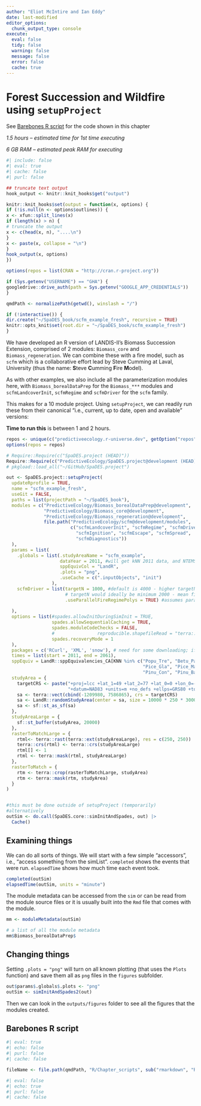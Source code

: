 ```yaml
---
author: "Eliot McIntire and Ian Eddy"
date: last-modified
editor_options:
  chunk_output_type: console
execute:
  eval: false
  tidy: false
  warning: false
  message: false
  error: false
  cache: true
---
```


# Forest Succession and Wildfire using `setupProject` {#sec-scfmEg}

::: {.callout-tip appearance="simple"}
See [Barebones R script] for the code shown in this chapter
:::

::: {.callout-note appearance="simple"}
*1.5 hours -- estimated time for 1st time executing* 

*6 GB RAM -- estimated peak RAM for executing*
:::

```r
#| include: false
#| eval: true
#| cache: false
#| purl: false

## truncate text output
hook_output <- knitr::knit_hooks$get("output")

knitr::knit_hooks$set(output = function(x, options) {
if (!is.null(n <- options$outlines)) {
x <- xfun::split_lines(x)
if (length(x) > n) {
# truncate the output
x <- c(head(x, n), "....\n")
}
x <- paste(x, collapse = "\n")
}
hook_output(x, options)
})

options(repos = list(CRAN = "http://cran.r-project.org"))

if (Sys.getenv("USERNAME") == "GHA") {
googledrive::drive_auth(path = Sys.getenv("GOOGLE_APP_CREDENTIALS"))
}

qmdPath <- normalizePath(getwd(), winslash = "/")

if (!interactive()) {
dir.create("~/SpaDES_book/scfm_example_fresh", recursive = TRUE)
knitr::opts_knit$set(root.dir = "~/SpaDES_book/scfm_example_fresh")
}
```

We have developed an R version of LANDIS-II's Biomass Succession
Extension, comprised of 2 modules: `Biomass_core` and
`Biomass_regeneration`. We can combine these with a fire model, such as
`scfm` which is a collaborative effort lead by Steve Cumming at Laval,
University (thus the name: **S**teve **C**umming **F**ire **M**odel).

As with other examples, we also include all the parameterization modules
here, with `Biomass_borealDataPrep` for the `Biomass_***` modules and
`scfmLandcoverInit`, `scfmRegime` and `scfmDriver` for the `scfm`
family.

This makes for a 10 module project. Using `setupProject`, we can readily
run these from their canonical "i.e., current, up to date, open and
available" versions:

**Time to run this** is between 1 and 2 hours.

```r
repos <- unique(c("predictiveecology.r-universe.dev", getOption("repos")))
options(repos = repos)

# Require::Require(c("SpaDES.project (HEAD)"))
Require::Require(c("PredictiveEcology/SpaDES.project@development (HEAD)")) 
# pkgload::load_all("~/GitHub/SpaDES.project")

out <- SpaDES.project::setupProject(
  updateRprofile = TRUE,
  name = "scfm_example_fresh",
  useGit = FALSE,
  paths = list(projectPath = "~/SpaDES_book"),
  modules = c("PredictiveEcology/Biomass_borealDataPrep@development",
              "PredictiveEcology/Biomass_core@development",
              "PredictiveEcology/Biomass_regeneration@development",
              file.path("PredictiveEcology/scfm@development/modules",
                        c("scfmLandcoverInit", "scfmRegime", "scfmDriver",
                          "scfmIgnition", "scfmEscape", "scfmSpread",
                          "scfmDiagnostics"))
  ),
  params = list(
    .globals = list(.studyAreaName = "scfm_example",
                    dataYear = 2011, #will get kNN 2011 data, and NTEMS 2011 landcover
                    sppEquivCol = "LandR",
                    .plots = "png",
                    .useCache = c(".inputObjects", "init")
                 ),
    scfmDriver = list(targetN = 1000, #default is 4000 - higher targetN adds time + precision
                      # targetN would ideally be minimum 2000 - mean fire size estimates will be bad with 1000
                      .useParallelFireRegimePolys = TRUE) #assumes parallelization is an otpion
    
  ),
  options = list(#spades.allowInitDuringSimInit = TRUE,
                 spades.allowSequentialCaching = TRUE,
                 spades.moduleCodeChecks = FALSE,
                 #                reproducible.shapefileRead = "terra::vect",
                 spades.recoveryMode = 1
  ),
  packages = c('RCurl', 'XML', 'snow'), # need for some downloading; if omitted, a message tells user
  times = list(start = 2011, end = 2061),
  sppEquiv = LandR::sppEquivalencies_CA[KNN %in% c("Popu_Tre", "Betu_Pap",
                                                   "Pice_Gla", "Pice_Mar",
                                                   "Pinu_Con", "Pinu_Ban")],
  studyArea = {
    targetCRS <- paste("+proj=lcc +lat_1=49 +lat_2=77 +lat_0=0 +lon_0=-95 +x_0=0 +y_0=0",
                       "+datum=NAD83 +units=m +no_defs +ellps=GRS80 +towgs84=0,0,0")
    sa <- terra::vect(cbind(-1209980, 7586865), crs = targetCRS)
    sa <- LandR::randomStudyArea(center = sa, size = 10000 * 250 * 30000, seed = 1002)
    sa <- sf::st_as_sf(sa)
  },
  studyAreaLarge = {
    sf::st_buffer(studyArea, 20000)
  },
  rasterToMatchLarge = {
    rtml<- terra::rast(terra::ext(studyAreaLarge), res = c(250, 250))
    terra::crs(rtml) <- terra::crs(studyAreaLarge)
    rtml[] <- 1
    rtml <- terra::mask(rtml, studyAreaLarge)
  },
  rasterToMatch = {
    rtm <- terra::crop(rasterToMatchLarge, studyArea)
    rtm <- terra::mask(rtm, studyArea)
  }
)


#this must be done outside of setupProject (temporarily)
#alternatively
outSim <- do.call(SpaDES.core::simInitAndSpades, out) |>
  Cache()
```

## Examining things

We can do all sorts of things. We will start with a few simple
"accessors", i.e., "access something from the simList". `completed`
shows the events that were run. `elapsedTime` shows how much time each
event took.

```r
completed(outSim)
elapsedTime(outSim, units = "minute")
```

The module metadata can be accessed from the `sim` or can be read from
the module source files or it is usually built into the `Rmd` file that
comes with the module.

```r
mm <- moduleMetadata(outSim)

# a list of all the module metadata
mm$Biomass_borealDataPrep$
```

## Changing things

Setting `.plots = "png"` will turn on all known plotting (that uses the
`Plots` function) and save them all as `png` files in the `figures`
subfolder.

```r
out$params$.globals$.plots <- "png"
outSim <- simInitAndSpades2(out)
```

Then we can look in the `outputs/figures` folder to see all the figures
that the modules created.


## Barebones R script

```r
#| eval: true
#| echo: false
#| purl: false
#| cache: false

fileName <- file.path(qmdPath, "R/Chapter_scripts", sub("rmarkdown", "R", knitr::current_input()))
```

```r
#| eval: false
#| echo: true
#| purl: false
#| cache: false

```
